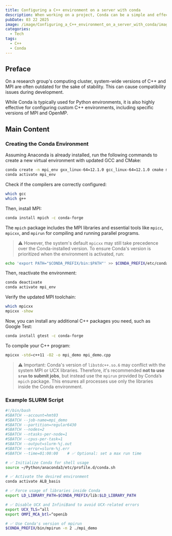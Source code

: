 ```yaml
---
title: Configuring a C++ environment on a server with conda  
description: When working on a project, Conda can be a simple and effective way to set up a suitable virtual environment for C++ development.  
pubDate: 03 22 2025  
image: /image/Configuring_a_C++_environment_on_a_server_with_conda/image.png  
categories:
  - Tech  
tags:
  - C++  
  - Conda  
---
```



## Preface

On a research group's computing cluster, system-wide versions of C++ and MPI are often outdated for the sake of stability. 
This can cause compatibility issues during development.

While Conda is typically used for Python environments, it is also highly effective for configuring custom C++ environments, 
including specific versions of MPI and OpenMP.

## Main Content

### Creating the Conda Environment

Assuming Anaconda is already installed, run the following commands to create a new virtual environment with updated GCC and CMake:

```bash
conda create -n mpi_env gxx_linux-64=12.1.0 gcc_linux-64=12.1.0 cmake make -c conda-forge
conda activate mpi_env
```

Check if the compilers are correctly configured:

```bash
which gcc
which g++
```

Then, install MPI:

```bash
conda install mpich -c conda-forge
```

The `mpich` package includes the MPI libraries and essential tools like `mpicc`, `mpicxx`, and `mpirun` for compiling and running parallel programs.

> ⚠️ However, the system's default `mpicxx` may still take precedence over the Conda-installed version. To ensure Conda's version is prioritized when the environment is activated, run:

```bash
echo 'export PATH="$CONDA_PREFIX/bin:$PATH"' >> $CONDA_PREFIX/etc/conda/activate.d/force_conda_path.sh
```

Then, reactivate the environment:

```bash
conda deactivate
conda activate mpi_env
```

Verify the updated MPI toolchain:

```bash
which mpicxx
mpicxx -show
```

Now, you can install any additional C++ packages you need, such as Google Test:

```bash
conda install gtest -c conda-forge
```

To compile your C++ program:

```bash
mpicxx -std=c++11 -O2 -o mpi_demo mpi_demo.cpp
```

> ⚠️ Important: Conda's version of `libstdc++.so.6` may conflict with the system MPI or UCX libraries. Therefore, it's recommended **not to use `srun` to submit jobs**, but instead use the `mpirun` provided by Conda’s `mpich` package. This ensures all processes use only the libraries inside the Conda environment.

### Example SLURM Script

```bash
#!/bin/bash
#SBATCH --account=hmt03
#SBATCH --job-name=mpi_demo
#SBATCH --partition=regular6430
#SBATCH --nodes=2
#SBATCH --ntasks-per-node=1
#SBATCH --cpus-per-task=1
#SBATCH --output=slurm-%j.out
#SBATCH --error=slurm-%j.err
#SBATCH --time=01:00:00    # ✅ Optional: set a max run time

# ✅ Initialize Conda for shell usage
source ~/Python/anaconda3/etc/profile.d/conda.sh

# ✅ Activate the desired environment
conda activate ALB_basis

# ✅ Force usage of libraries inside Conda
export LD_LIBRARY_PATH=$CONDA_PREFIX/lib:$LD_LIBRARY_PATH

# ✅ Disable UCX and InfiniBand to avoid UCX-related errors
export UCX_TLS=^all
export OMPI_MCA_btl=^openib

# ✅ Use Conda's version of mpirun
$CONDA_PREFIX/bin/mpirun -n 2 ./mpi_demo
```
